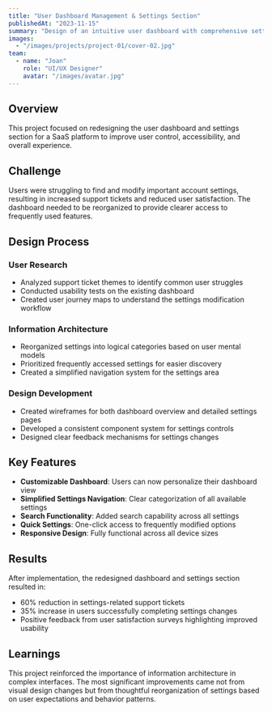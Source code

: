 ```yaml
---
title: "User Dashboard Management & Settings Section"
publishedAt: "2023-11-15"
summary: "Design of an intuitive user dashboard with comprehensive settings management for a SaaS platform."
images:
  - "/images/projects/project-01/cover-02.jpg"
team:
  - name: "Joan"
    role: "UI/UX Designer"
    avatar: "/images/avatar.jpg"
---
```


## Overview

This project focused on redesigning the user dashboard and settings section for a SaaS platform to improve user control, accessibility, and overall experience.

## Challenge

Users were struggling to find and modify important account settings, resulting in increased support tickets and reduced user satisfaction. The dashboard needed to be reorganized to provide clearer access to frequently used features.

## Design Process

### User Research
- Analyzed support ticket themes to identify common user struggles
- Conducted usability tests on the existing dashboard
- Created user journey maps to understand the settings modification workflow

### Information Architecture
- Reorganized settings into logical categories based on user mental models
- Prioritized frequently accessed settings for easier discovery
- Created a simplified navigation system for the settings area

### Design Development
- Created wireframes for both dashboard overview and detailed settings pages
- Developed a consistent component system for settings controls
- Designed clear feedback mechanisms for settings changes

## Key Features

- **Customizable Dashboard**: Users can now personalize their dashboard view
- **Simplified Settings Navigation**: Clear categorization of all available settings
- **Search Functionality**: Added search capability across all settings
- **Quick Settings**: One-click access to frequently modified options
- **Responsive Design**: Fully functional across all device sizes

## Results

After implementation, the redesigned dashboard and settings section resulted in:
- 60% reduction in settings-related support tickets
- 35% increase in users successfully completing settings changes
- Positive feedback from user satisfaction surveys highlighting improved usability

## Learnings

This project reinforced the importance of information architecture in complex interfaces. The most significant improvements came not from visual design changes but from thoughtful reorganization of settings based on user expectations and behavior patterns.